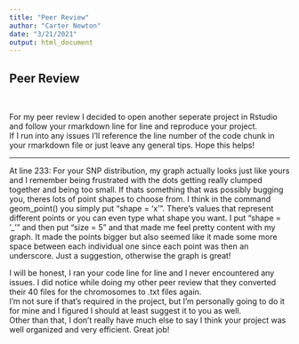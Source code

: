 ```yaml
---
title: "Peer Review"
author: "Carter Newton"
date: "3/21/2021"
output: html_document
---
```


## Peer Review
\ 

For my peer review I decided to open another seperate project in Rstudio and follow your rmarkdown line for line and reproduce your project.  
If I run into any issues I'll reference the line number of the code chunk in your rmarkdown file or just leave any general tips. 
Hope this helps!

***

At line 233: For your SNP distribution, my graph actually looks just like yours and I remember being frustrated with the dots getting really clumped together and being too small. If thats something that was possibly bugging you, theres lots of point shapes to choose from. I think in the command geom_point() you simply put "shape = 'x'". There's values that represent different points or you can even type what shape you want. I put "shape = '_'" and then put "size = 5" and that made me feel pretty content with my graph. It made the points bigger but also seemed like it made some more space between each individual one since each point was then an underscore. Just a suggestion, otherwise the graph is great!
\ 

I will be honest, I ran your code line for line and I never encountered any issues. 
I did notice while doing my other peer review that they converted their 40 files for the chromosomes to .txt files again.   
I'm not sure if that's required in the project, but I'm personally going to do it for mine and I figured I should at least suggest it to you as well.   
Other than that, I don't really have much else to say I think your project was well organized and very efficient. Great job!  